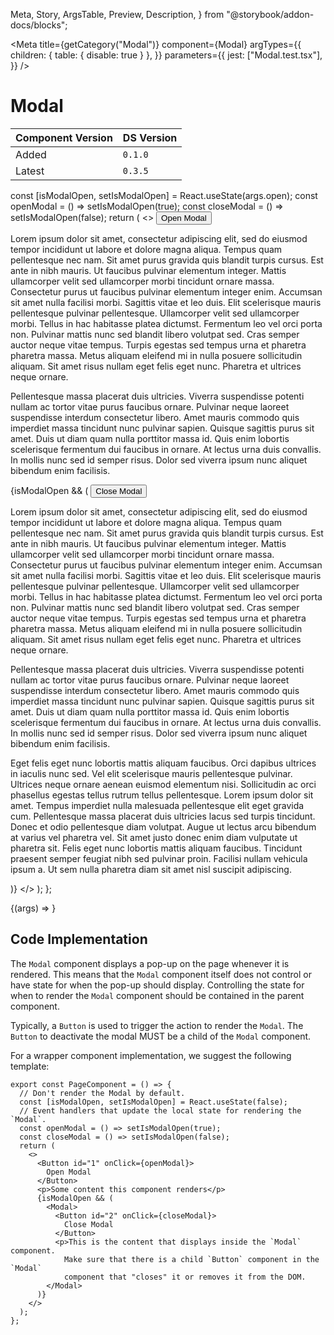   Meta,
  Story,
  ArgsTable,
  Preview,
  Description,
} from "@storybook/addon-docs/blocks";

<Meta
  title={getCategory("Modal")}
  component={Modal}
  argTypes={{
    children: { table: { disable: true } },
  }}
  parameters={{
    jest: ["Modal.test.tsx"],
  }}
/>

# Modal

| Component Version | DS Version |
| ----------------- | ---------- |
| Added             | `0.1.0`    |
| Latest            | `0.3.5`    |

<Description of={Modal} />

  const [isModalOpen, setIsModalOpen] = React.useState(args.open);
  const openModal = () => setIsModalOpen(true);
  const closeModal = () => setIsModalOpen(false);
  return (
    <>
      <Button id="1" onClick={openModal}>
        Open Modal
      </Button>
      <ExampleCard />
      <p>
        Lorem ipsum dolor sit amet, consectetur adipiscing elit, sed do eiusmod
        tempor incididunt ut labore et dolore magna aliqua. Tempus quam
        pellentesque nec nam. Sit amet purus gravida quis blandit turpis cursus.
        Est ante in nibh mauris. Ut faucibus pulvinar elementum integer. Mattis
        ullamcorper velit sed ullamcorper morbi tincidunt ornare massa.
        Consectetur purus ut faucibus pulvinar elementum integer enim. Accumsan
        sit amet nulla facilisi morbi. Sagittis vitae et leo duis. Elit
        scelerisque mauris pellentesque pulvinar pellentesque. Ullamcorper velit
        sed ullamcorper morbi. Tellus in hac habitasse platea dictumst.
        Fermentum leo vel orci porta non. Pulvinar mattis nunc sed blandit
        libero volutpat sed. Cras semper auctor neque vitae tempus. Turpis
        egestas sed tempus urna et pharetra pharetra massa. Metus aliquam
        eleifend mi in nulla posuere sollicitudin aliquam. Sit amet risus nullam
        eget felis eget nunc. Pharetra et ultrices neque ornare.
      </p>
      <p>
        Pellentesque massa placerat duis ultricies. Viverra suspendisse potenti
        nullam ac tortor vitae purus faucibus ornare. Pulvinar neque laoreet
        suspendisse interdum consectetur libero. Amet mauris commodo quis
        imperdiet massa tincidunt nunc pulvinar sapien. Quisque sagittis purus
        sit amet. Duis ut diam quam nulla porttitor massa id. Quis enim lobortis
        scelerisque fermentum dui faucibus in ornare. At lectus urna duis
        convallis. In mollis nunc sed id semper risus. Dolor sed viverra ipsum
        nunc aliquet bibendum enim facilisis.
      </p>
      {isModalOpen && (
        <Modal>
          <Button id="2" onClick={closeModal}>
            Close Modal
          </Button>
          <p>
            Lorem ipsum dolor sit amet, consectetur adipiscing elit, sed do
            eiusmod tempor incididunt ut labore et dolore magna aliqua. Tempus
            quam pellentesque nec nam. Sit amet purus gravida quis blandit
            turpis cursus. Est ante in nibh mauris. Ut faucibus pulvinar
            elementum integer. Mattis ullamcorper velit sed ullamcorper morbi
            tincidunt ornare massa. Consectetur purus ut faucibus pulvinar
            elementum integer enim. Accumsan sit amet nulla facilisi morbi.
            Sagittis vitae et leo duis. Elit scelerisque mauris pellentesque
            pulvinar pellentesque. Ullamcorper velit sed ullamcorper morbi.
            Tellus in hac habitasse platea dictumst. Fermentum leo vel orci
            porta non. Pulvinar mattis nunc sed blandit libero volutpat sed.
            Cras semper auctor neque vitae tempus. Turpis egestas sed tempus
            urna et pharetra pharetra massa. Metus aliquam eleifend mi in nulla
            posuere sollicitudin aliquam. Sit amet risus nullam eget felis eget
            nunc. Pharetra et ultrices neque ornare.
          </p>
          <p>
            Pellentesque massa placerat duis ultricies. Viverra suspendisse
            potenti nullam ac tortor vitae purus faucibus ornare. Pulvinar neque
            laoreet suspendisse interdum consectetur libero. Amet mauris commodo
            quis imperdiet massa tincidunt nunc pulvinar sapien. Quisque
            sagittis purus sit amet. Duis ut diam quam nulla porttitor massa id.
            Quis enim lobortis scelerisque fermentum dui faucibus in ornare. At
            lectus urna duis convallis. In mollis nunc sed id semper risus.
            Dolor sed viverra ipsum nunc aliquet bibendum enim facilisis.
          </p>
          <p>
            Eget felis eget nunc lobortis mattis aliquam faucibus. Orci dapibus
            ultrices in iaculis nunc sed. Vel elit scelerisque mauris
            pellentesque pulvinar. Ultrices neque ornare aenean euismod
            elementum nisi. Sollicitudin ac orci phasellus egestas tellus rutrum
            tellus pellentesque. Lorem ipsum dolor sit amet. Tempus imperdiet
            nulla malesuada pellentesque elit eget gravida cum. Pellentesque
            massa placerat duis ultricies lacus sed turpis tincidunt. Donec et
            odio pellentesque diam volutpat. Augue ut lectus arcu bibendum at
            varius vel pharetra vel. Sit amet justo donec enim diam vulputate ut
            pharetra sit. Felis eget nunc lobortis mattis aliquam faucibus.
            Tincidunt praesent semper feugiat nibh sed pulvinar proin. Facilisi
            nullam vehicula ipsum a. Ut sem nulla pharetra diam sit amet nisl
            suscipit adipiscing.
          </p>
        </Modal>
      )}
    </>
  );
};

<Preview withToolbar>
  <Story name="Basic" args={{ open: false }}>
    {(args) => <ModalStory {...args} />}
  </Story>
</Preview>

<ArgsTable story="Basic" />

## Code Implementation

The `Modal` component displays a pop-up on the page whenever it is rendered. This
means that the `Modal` component itself does not control or have state for when
the pop-up should display. Controlling the state for when to render the `Modal`
component should be contained in the parent component.

Typically, a `Button` is used to trigger the action to render the `Modal`. The
`Button` to deactivate the modal MUST be a child of the `Modal` component.

For a wrapper component implementation, we suggest the following template:

```tsx
export const PageComponent = () => {
  // Don't render the Modal by default.
  const [isModalOpen, setIsModalOpen] = React.useState(false);
  // Event handlers that update the local state for rendering the `Modal`.
  const openModal = () => setIsModalOpen(true);
  const closeModal = () => setIsModalOpen(false);
  return (
    <>
      <Button id="1" onClick={openModal}>
        Open Modal
      </Button>
      <p>Some content this component renders</p>
      {isModalOpen && (
        <Modal>
          <Button id="2" onClick={closeModal}>
            Close Modal
          </Button>
          <p>This is the content that displays inside the `Modal` component.
            Make sure that there is a child `Button` component in the `Modal`
            component that "closes" it or removes it from the DOM.
        </Modal>
      )}
    </>
  );
};
```
